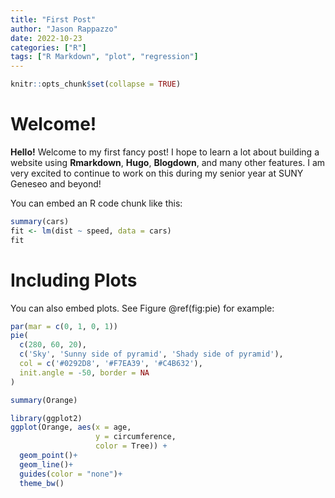 ```yaml
---
title: "First Post"
author: "Jason Rappazzo"
date: 2022-10-23
categories: ["R"]
tags: ["R Markdown", "plot", "regression"]
---
```


```r
knitr::opts_chunk$set(collapse = TRUE) 
```

# Welcome!

**Hello!** Welcome to my first fancy post! I hope to learn a lot about building a website
using **Rmarkdown**, **Hugo**, **Blogdown**, and many other features. I am very excited to continue
to work on this during my senior year at SUNY Geneseo and beyond! 

You can embed an R code chunk like this: 


```r
summary(cars)
fit <- lm(dist ~ speed, data = cars)
fit
```

# Including Plots

You can also embed plots. See Figure \@ref(fig:pie) for example:

```r
par(mar = c(0, 1, 0, 1))
pie(
  c(280, 60, 20),
  c('Sky', 'Sunny side of pyramid', 'Shady side of pyramid'),
  col = c('#0292D8', '#F7EA39', '#C4B632'),
  init.angle = -50, border = NA
)
```


```r
summary(Orange)
```

```r
library(ggplot2)
ggplot(Orange, aes(x = age,
                   y = circumference,
                   color = Tree)) +
  geom_point()+
  geom_line()+
  guides(color = "none")+
  theme_bw()
```

